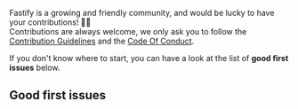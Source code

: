 <HeroBanner title="Join the Fastify community" />

Fastify is a growing and friendly community, and would be lucky to have your contributions! 🙇‍♂️  
Contributions are always welcome, we only ask you to follow the [Contribution Guidelines](https://github.com/fastify/fastify/blob/master/CONTRIBUTING.md) and the [Code Of Conduct](https://github.com/fastify/fastify/blob/master/CODE_OF_CONDUCT.md).

If you don't know where to start, you can have a look at the list of **good first issues** below.

## Good first issues

<GoodFirstIssue url="https://goodfirstissue.fastify.io/api/find-issues?org=fastify" />
